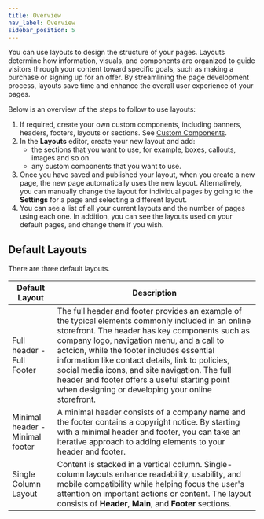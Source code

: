 ```yaml
---
title: Overview
nav_label: Overview
sidebar_position: 5
---
```


You can use layouts to design the structure of your pages. Layouts determine how information, visuals, and components are organized to guide visitors through your content toward specific goals, such as making a purchase or signing up for an offer. By streamlining the page development process, layouts save time and enhance the overall user experience of your pages.

Below is an overview of the steps to follow to use layouts:

1. If required, create your own custom components, including banners, headers, footers, layouts or sections. See [Custom Components](/docs/studio/developers/components).
1. In the **Layouts** editor, create your new layout and add:
    - the sections that you want to use, for example, boxes, callouts, images and so on.
    - any custom components that you want to use.
1. Once you have saved and published your layout, when you create a new page, the new page automatically uses the new layout. Alternatively, you can manually change the layout for individual pages by going to the **Settings** for a page and selecting a different layout.
1. You can see a list of all your current layouts and the number of pages using each one. In addition, you can see the layouts used on your default pages, and change them if you wish.

## Default Layouts

There are three default layouts.

| Default Layout                  | Description                                                                                                                                                                                                            |
|---------------------------------|------------------------------------------------------------------------------------------------------------------------------------------------------------------------------------------------------------------------|
| Full header - Full Footer       | The full header and footer provides an example of the typical elements commonly included in an online storefront. The header has key components such as company logo, navigation menu, and a call to actcion, while the footer includes essential information like contact details, link to policies, social media icons, and site navigation. The full header and footer offers a useful starting point when designing or developing your online storefront.                                                                                             |
| Minimal header - Minimal footer | A minimal header consists of a company name and the footer contains a copyright notice. By starting with a minimal header and footer, you can take an iterative approach to adding elements to your header and footer. |
| Single Column Layout            | Content is stacked in a vertical column. Single-column layouts enhance readability, usability, and mobile compatibility while helping focus the user's attention on important actions or content. The layout consists of **Header**, **Main**, and **Footer** sections.    |







